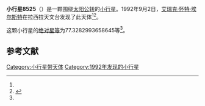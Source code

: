 {{Infobox planet
| bgcolour = #FFFFC0
| name = 8525 Nielsabel
| symbol = 
| image = 
| caption = 
| discovery = yes
| discovery_ref = 
| discoverer = [[艾瑞克·怀特·埃尔斯特|艾瑞克·怀特·埃尔斯特]]
| discovery_site = [[拉西拉天文台|拉西拉天文台]] 
| discovered = 1992年9月2日
| designations = yes
| mp_name = 
| named_after = 
| alt_names = 1992 RZ5/ 1994 AC2
| mp_category = [[主带小行星|主带小行星]]
| orbit_ref = <ref name="a">[http://ssd.jpl.nasa.gov/sbdb.cgi?sstr=8525 8525 Nielsabel] {{Wayback|url=http://ssd.jpl.nasa.gov/sbdb.cgi?sstr=8525 |date=20210717064126 }}，小行星數據庫瀏覽器（JPL Small-Body Database Browser）－[[美国国家航空航天局|美国国家航空航天局]]喷气推进实验室</ref>
| epoch = 2456400.5 (2013年4月18日更新)
| aphelion = {{convert|2.795344646702852|AU|km|3|abbr=on|lk=out}}
| perihelion = {{convert|2.015661918849075|AU|km|3|abbr=on}}
| semimajor = {{convert|2.405503282775963|AU|km|3|abbr=on}}
| eccentricity = 0.162062287
| period = 1362.722284 [[日|日]]<br />3.73[[儒略年|儒略年]]
| avg_speed = 
| inclination = 3.062957522735844
| asc_node = 83.06616228724138
| mean_anomaly = 
| arg_peri = 77.3282993658645
| satellites = 
| physical_characteristics = yes
| dimensions = 
| mass = 
| density = 
| surface_grav = 
| escape_velocity = 
| sidereal_day = 
| axial_tilt = 
| pole_ecliptic_lat = 
| pole_ecliptic_lon = 
| albedo = 
| temperatures= 
| temp_name1 = 
| mean_temp_1 = 
| max_temp_1 = 
| temp_name2 = 
| max_temp_2 = 
| spectral_type = 
| abs_magnitude = 77.3282993658645
}}

'''小行星8525'''（{{lang-en|8525 Nielsabel}}）是一颗围绕[[太阳|太阳]][[公转|公转]]的[[小行星|小行星]]。1992年9月2日，[[艾瑞克·怀特·埃尔斯特|艾瑞克·怀特·埃尔斯特]]在拉西拉天文台发现了此天体<ref name="a" /><ref>{{cite news|title=小行星列表|url=http://cfa-www.harvard.edu/iau/lists/NumberedMPs.txt|accessdate=2013-07-08|newspaper=哈佛大学|archive-date=2008-05-17|archive-url=https://web.archive.org/web/20080517010638/http://cfa-www.harvard.edu/iau/lists/NumberedMPs.txt|dead-url=no}}</ref>。

这颗小行星的[[绝对星等|绝对星等]]为77.3282993658645等<ref name="a" />。

==参考文献==
{{reflist}}
{{Minor Planet Number|[[小行星8524|小行星8524]]|[[小行星8526|小行星8526]]}}

{{小天体}}

[[Category:小行星带天体|Category:小行星带天体]]
[[Category:1992年发现的小行星|Category:1992年发现的小行星]]

{{asteroid-stub}}